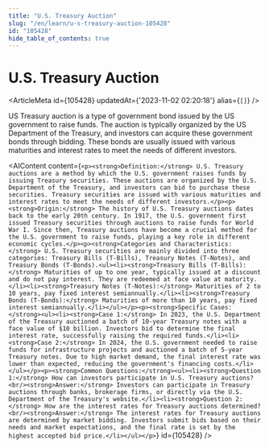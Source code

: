```yaml
---
title: "U.S. Treasury Auction"
slug: "/en/learn/u-s-treasury-auction-105428"
id: "105428"
hide_table_of_contents: true
---
```



# U.S. Treasury Auction

<ArticleMeta id={105428} updatedAt={'2023-11-02 02:20:18'} alias={`[]`} />
<div className='border-solid border-b border-t-0 my-4 border-[var(--ifm-color-gray-300)]' />

US Treasury auction is a type of government bond issued by the US government to raise funds. The auction is typically organized by the US Department of the Treasury, and investors can acquire these government bonds through bidding. These bonds are usually issued with various maturities and interest rates to meet the needs of different investors.

<AIContent content={`<p><strong>Definition:</strong> U.S. Treasury auctions are a method by which the U.S. government raises funds by issuing Treasury securities. These auctions are organized by the U.S. Department of the Treasury, and investors can bid to purchase these securities. Treasury securities are issued with various maturities and interest rates to meet the needs of different investors.</p><p><strong>Origin:</strong> The history of U.S. Treasury auctions dates back to the early 20th century. In 1917, the U.S. government first issued Treasury securities through auctions to raise funds for World War I. Since then, Treasury auctions have become a crucial method for the U.S. government to raise funds, playing a key role in different economic cycles.</p><p><strong>Categories and Characteristics:</strong> U.S. Treasury securities are mainly divided into three categories: Treasury Bills (T-Bills), Treasury Notes (T-Notes), and Treasury Bonds (T-Bonds).<ul><li><strong>Treasury Bills (T-Bills):</strong> Maturities of up to one year, typically issued at a discount and do not pay interest. They are redeemed at face value at maturity.</li><li><strong>Treasury Notes (T-Notes):</strong> Maturities of 2 to 10 years, pay fixed interest semiannually.</li><li><strong>Treasury Bonds (T-Bonds):</strong> Maturities of more than 10 years, pay fixed interest semiannually.</li></ul></p><p><strong>Specific Cases:</strong><ul><li><strong>Case 1:</strong> In 2023, the U.S. Department of the Treasury auctioned a batch of 10-year Treasury notes with a face value of $10 billion. Investors bid to determine the final interest rate, successfully raising the required funds.</li><li><strong>Case 2:</strong> In 2024, the U.S. government needed to raise funds for infrastructure projects and auctioned a batch of 5-year Treasury notes. Due to high market demand, the final interest rate was lower than expected, reducing the government's financing costs.</li></ul></p><p><strong>Common Questions:</strong><ul><li><strong>Question 1:</strong> How can investors participate in U.S. Treasury auctions?<br/><strong>Answer:</strong> Investors can participate in Treasury auctions through banks, brokerage firms, or directly via the U.S. Department of the Treasury's website.</li><li><strong>Question 2:</strong> How are the interest rates for Treasury auctions determined?<br/><strong>Answer:</strong> The interest rates for Treasury auctions are determined by market bidding. Investors submit bids based on their needs and market expectations, and the final rate is set by the highest accepted bid price.</li></ul></p>`} id={105428} />
